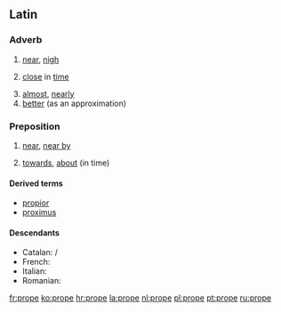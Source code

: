 ==Latin==

===Adverb===
{{la-adv|prope|propius||proximus}}

# [[near]], [[nigh]]
# {{figuratively}} [[close]] in [[time]]
# [[almost]], [[nearly]]
# [[better]] (as an approximation)

===Preposition===
{{infl|la|preposition}}

# {{context|with accusative}} [[near]], [[near by]]
# {{figuratively}} [[towards]], [[about]] (in time)

====Derived terms====
* [[propior]]
* [[proximus]]

====Descendants====
* Catalan: {{l|ca|a prop}} / {{l|ca|proper}}
* French: {{l|fr|prochain}}
* Italian: {{l|it|prope}}
* Romanian: {{l|ro|aproape}}

[[fr:prope]]
[[ko:prope]]
[[hr:prope]]
[[la:prope]]
[[nl:prope]]
[[pl:prope]]
[[pt:prope]]
[[ru:prope]]